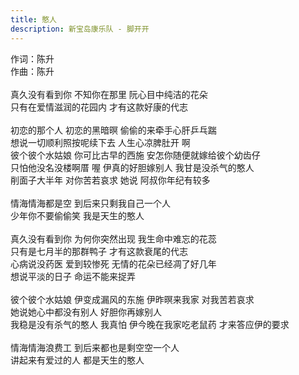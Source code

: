 ```yaml
---
title: 憨人
description: 新宝岛康乐队 - 脚开开
---
```


作词：陈升<br />作曲：陈升<br /><br />真久没有看到你 不知你在那里 阮心目中纯洁的花朵<br />只有在爱情滋润的花园内 才有这款好康的代志<br /><br />初恋的那个人 初恋的黑暗暝 偷偷的来牵手心肝乒乓踹<br />想说一切顺利照按呢续下去 人生心凉脾肚开 啊<br />彼个彼个水姑娘  你可比古早的西施 安怎你随便就嫁给彼个幼齿仔<br />只怕他没名没楼啊厝 喔 伊真的好胆嫁别人 我甘是没杀气的憨人<br />削面子大半年 对你苦若哀求 她说 阿叔你年纪有较多<br /><br />情海情海都是空 到后来只剩我自己一个人<br />少年你不要偷偷笑 我是天生的憨人<br /><br />真久没有看到你 为何你突然出现 我生命中难忘的花蕊<br />只有是七月半的那群鸭子 才有这款衰尾的代志<br />心病说没药医 爱到较惨死 无情的花朵已经凋了好几年<br />想说平淡的日子 命运不能来捉弄<br /><br />彼个彼个水姑娘 伊变成漏风的东施 伊昨暝来我家 对我苦若哀求<br />她说她心中都没有别人 好胆你再嫁别人<br />我稳是没有杀气的憨人 我真怕 伊今晚在我家吃老鼠药 才来答应伊的要求<br /><br />情海情海浪费工 到后来都也是剩空空一个人<br />讲起来有爱过的人 都是天生的憨人